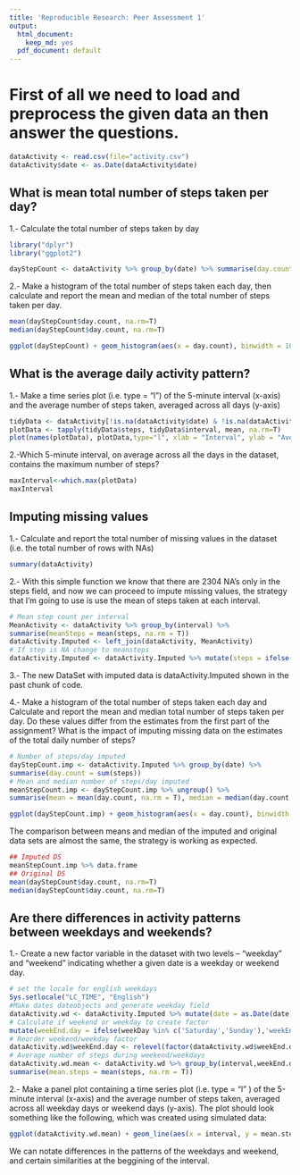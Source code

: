 ```yaml
---
title: 'Reproducible Research: Peer Assessment 1'
output:
  html_document:
    keep_md: yes
  pdf_document: default
---
```

# First of all we need to load and preprocess the given data an then answer the questions.

```r
dataActivity <- read.csv(file="activity.csv")
dataActivity$date <- as.Date(dataActivity$date)
```

## What is mean total number of steps taken per day?

1.- Calculate the total number of steps taken by day

```r

library("dplyr")
library("ggplot2")

dayStepCount <- dataActivity %>% group_by(date) %>% summarise(day.count = sum(steps, na.rm=TRUE))
```

2.- Make a histogram of the total number of steps taken each day, then calculate and report the mean and median of the total number of steps taken per day.

```r
mean(dayStepCount$day.count, na.rm=T)
median(dayStepCount$day.count, na.rm=T)

ggplot(dayStepCount) + geom_histogram(aes(x = day.count), binwidth = 1000) + theme_bw() + ggtitle('Total number of steps per day') + xlab('Number of steps per day')
```

## What is the average daily activity pattern?

1.- Make a time series plot (i.e. type = "l") of the 5-minute interval (x-axis) and the average number of steps taken, averaged across all days (y-axis)

```r
tidyData <- dataActivity[!is.na(dataActivity$date) & !is.na(dataActivity$steps),]
plotData <- tapply(tidyData$steps, tidyData$interval, mean, na.rm=T)
plot(names(plotData), plotData,type="l", xlab = "Interval", ylab = "Average Steps")
```

2.-Which 5-minute interval, on average across all the days in the dataset, contains the maximum number of steps?

```r
maxInterval<-which.max(plotData)
maxInterval
```

## Imputing missing values

1.- Calculate and report the total number of missing values in the dataset (i.e. the total number of rows with NAs)

```r
summary(dataActivity)
```

2.- With this simple function we know that there are 2304 NA's only in the steps field, and now we can proceed to impute missing values, the strategy that I'm going to use is use the mean of steps taken at each interval.

```r
# Mean step count per interval
MeanActivity <- dataActivity %>% group_by(interval) %>% 
summarise(meanSteps = mean(steps, na.rm = T))
dataActivity.Imputed <- left_join(dataActivity, MeanActivity)
# If step is NA change to meansteps
dataActivity.Imputed <- dataActivity.Imputed %>% mutate(steps = ifelse(is.na(steps),round(meanSteps,0),steps))
```

3.- The new DataSet with imputed data is dataActivity.Imputed shown in the past chunk of code.

4.- Make a histogram of the total number of steps taken each day and Calculate and report the mean and median total number of steps taken per day. Do these values differ from the estimates from the first part of the assignment? What is the impact of imputing missing data on the estimates of the total daily number of steps?

```r
# Number of steps/day imputed
dayStepCount.imp <- dataActivity.Imputed %>% group_by(date) %>% 
summarise(day.count = sum(steps))
# Mean and median number of steps/day imputed
meanStepCount.imp <- dayStepCount.imp %>% ungroup() %>% 
summarise(mean = mean(day.count, na.rm = T), median = median(day.count, na.rm = T))

ggplot(dayStepCount.imp) + geom_histogram(aes(x = day.count), binwidth = 1000) + ggtitle('Histogram of total number of steps taken each day\nAfter imputation') + theme_bw() + xlab('Daily step count')
```

The comparison between means and median of the imputed and original data sets are almost the same, the strategy is working as expected.

```r
## Imputed DS
meanStepCount.imp %>% data.frame
## Original DS
mean(dayStepCount$day.count, na.rm=T)
median(dayStepCount$day.count, na.rm=T)
```

## Are there differences in activity patterns between weekdays and weekends?

1.- Create a new factor variable in the dataset with two levels -- "weekday" and "weekend" indicating whether a given date is a weekday or weekend day.

```r
# set the locale for english weekdays
Sys.setlocale("LC_TIME", "English")
#Make dates dateobjects and generate weekday field
dataActivity.wd <- dataActivity.Imputed %>% mutate(date = as.Date(date), weekDay = weekdays(date)) %>%
# Calculate if weekend or weekday to create factor
mutate(weekEnd.day = ifelse(weekDay %in% c('Saturday','Sunday'),'weekEnd','weekDay'))
# Reorder weekend/weekday factor
dataActivity.wd$weekEnd.day <- relevel(factor(dataActivity.wd$weekEnd.day), ref = 'weekEnd')
# Average number of steps during weekend/weekdays
dataActivity.wd.mean <- dataActivity.wd %>% group_by(interval,weekEnd.day) %>%
summarise(mean.steps = mean(steps, na.rm = T))
```

2.- Make a panel plot containing a time series plot (i.e.  type = "l" ) of the 5-minute interval (x-axis) and the average number of steps taken, averaged across all weekday days or weekend days (y-axis). The plot should look something like the following, which was created using simulated data:

```r
ggplot(dataActivity.wd.mean) + geom_line(aes(x = interval, y = mean.steps)) + facet_wrap(~weekEnd.day,nrow = 2) + theme_bw() + ggtitle('WeekEnd & WeekDay Patterns') + xlab('Interval') + ylab('Mean number of steps')
```

We can notate differences in the patterns of the weekdays and weekend, and certain similarities at the beggining of the interval.